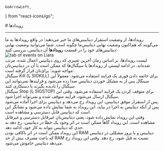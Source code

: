     GoArrowLeft,
} from "react-icons/go";

<Layout>
<Head>
<title>مستندات رویدادهای دیتابیس  - لیارا</title>
<meta property="og:title" content="مستندات خدمات رایانش ابری لیارا" />
<meta property="og:description" content="مستندات مربوط به رویدادهای یک دیتابیس و آشنایی با انواع آن"  />
<meta property="og:image" content="https://files.liara.ir/liara/logos/liara-poster.jpg" />
</Head>
# رویدادها

<hr className="mb-2" />
رویدادها، از وضعیت استقرار دیتابیس‌های ما خبر می‌دهند؛ در واقع رویدادها به ما می‌گویند که هم‌اکنون وضعیت نهایی دیتابیس‌ما چگونه است. شما می‌توانید وضعیت نهایی دیتابیس‌های خود را در قسمت <b>رویدادها</b> آن دیتابیس، بررسی کنید:

<div className="h-4" />
<img src="https://files.liara.ir/liara/docs/database-events.png" alt="tab of events on Liara"/>
<div className="h-4" />
لیست رویدادها، بر اساس زمان آخرین تغییری که روی دیتابیس اعمال شده، مرتب شده‌اند. در ادامه لیستی از رویدادها یا سیگنال‌ها که ممکن است با آن  در دیتابیس‌تان مواجه شوید؛ برای‌تان قرار گرفته است:

<Section id="sigkill" title="سیگنال Kill" />
سیگنال Kill (یا SIGKILL) برای خاتمه دادن فوری یک فرایند استفاده می‌شود. معمولاً این سینگال پس از به مشکل خوردن دیتابیس صدا زده می‌شود و فرایندها نمی‌توانند این سیگنال را نادیده بگیرند یا دستکاری کنند.

<Section id="sigstop" title="سیگنال Stop" />
سیگنال Stop (یا SIGSTOP) برای متوقف کردن یک فرایند استفاده می‌شود. وقتی این سیگنال ارسال می‌شود، فرایند متوقف شده و نمی‌تواند اجرا شود.


<Section id="start-app" title="رویداد در انتظار اجرا" />
پس از استقرار موفق دیتابیس، این رویداد رخ می‌دهد و دیتابیس برای اجرا آماده می‌شود.

<Section id="present-app" title="رویداد اجرا" />
پس از آنکه دیتابیس به اجرا در بیاید، این رویداد به شما نمایش داده می‌شود و نشانگر این است که دیتابیس قابل دسترسی و مشاهده است.

<Section id="turn-off-app" title="رویداد خاموش شدن دیتابیس" />
وقتی این رویداد نمایش داده شود، یعنی دیتابیس‌تان غیرقابل دسترسی و غیرقابل مشاهده است. این رویداد گاهاً ممکن است در اثر وجود یک خطا در دیتابیس، رخ دهد به حدی که دیتابیس نتواند به کار خود، ادامه دهد.

<Section id="high-ram-consumption" title="رویداد متوقف شدن دیتابیس در اثر مصرف زیاد RAM" />
این رویداد ممکن است در اثر ناکافی بودن RAM دیتابیس و یا بروز مشکلی در دیتابیس که باعث مصرف بیش از حد RAM نسبت به قبل شود، رخ دهد. وقتی این رویداد رخ می‌دهد دیتابیس خاموش می‌شود.





</Layout>